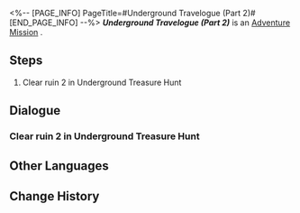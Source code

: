 <%-- [PAGE_INFO]
PageTitle=#Underground Travelogue (Part 2)#
[END_PAGE_INFO] --%>
{{Stub|Dialogue, characters, and location(s)}}
{{Mission Infobox
|id            = 8012102
|title         = 
|image         = Mission Underground Travelogue (Part 2).png
|type          = Adventure
|event_name    = 
|chapter       = 
|requirements  = [[Adventure Mission]] ''[[Underground Travelogue (Part 1)]]'' completed
|summary       = <!--official mission summary from Fate's Atlas-->
|characters    = <!--characters that appear in this mission-->
|startLocation = <!--location as it intially appears on the mission screen-->
|world         = <!--i.e. Penacony-->
|area          = <!--i.e. A Child's Dream-->
|prev          = 
|next          = Underground Travelogue (Part 3)
|exp           = 
|credits       = 10000
|stellarJade   = 
|other         = {{Card List||delim=;}}
}}
'''''Underground Travelogue (Part 2)''''' is an [[Adventure Mission]]<!--in [world]-->.

==Steps==
# Clear ruin 2 in Underground Treasure Hunt

<!--
==Gameplay Notes==

--><!--
==Trial Character==

-->
==Dialogue==
{{Stub Dialogue}}
===Clear ruin 2 in Underground Treasure Hunt===
{{Mission Description|type=adventure|location=<!--to be added-->|Aksay has excavated a new ancient ruin. Continue your treasure hunting journey!}}
{{Dialogue Start}}
:{{tx}}
{{Dialogue End}}

==Other Languages==
{{Other Languages
|en   = Underground Travelogue (Part 2)
|zhs  = 地城游记•其二
|zht  = 地城遊記•其二
|ja   = 地下遺跡探遊記・二
|ko   = 지하 여행기•2
|es   = Diario de un viaje subterráneo II
|fr   = Voyage au centre de la terre (partie 2)
|ru   = Путевые записки из-под земли II
|th   = บันทึกการเดินทางในเมืองใต้ดิน 2
|vi   = Du Ký Thành Ngầm 2
|de   = Untergrund-Reisebericht (Teil 2)
|id   = Catatan Perjalanan Bawah Tanah (Bagian 2)
|pt   = Diário de Viagem do Subterrâneo (Parte 2)
}}

==Change History==
{{Change History|1.2}}
